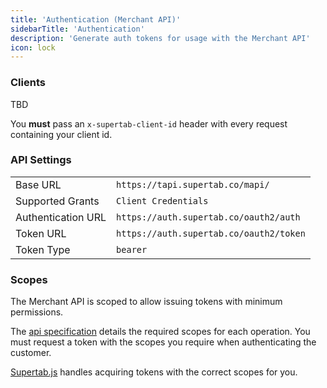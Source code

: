 ```yaml
---
title: 'Authentication (Merchant API)'
sidebarTitle: 'Authentication'
description: 'Generate auth tokens for usage with the Merchant API'
icon: lock
---
```


### Clients

TBD

You **must** pass an `x-supertab-client-id` header with every request containing your client id.


### API Settings

| | |
|--|--|
| Base URL | `https://tapi.supertab.co/mapi/` |
| Supported Grants | `Client Credentials` |
| Authentication URL | `https://auth.supertab.co/oauth2/auth` |
| Token URL | `https://auth.supertab.co/oauth2/token` |
| Token Type | `bearer` |


### Scopes

The Merchant API is scoped to allow issuing tokens with minimum permissions.

The [api specification](/merchant-api/endpoints) details the required scopes for each operation.
You must request a token with the scopes you require when authenticating the customer.

[Supertab.js](/supertab-js) handles acquiring tokens with the correct scopes for you.
